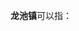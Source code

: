 '''龙池镇'''可以指：
{{PRC admin/disambig|37/07/86/102/000|50/02/41/106/000|51/01/81/111/000|51/11/81/104/000|61/05/26/118/000}}
{{disambig|cat=三字中国镇名消歧义}}